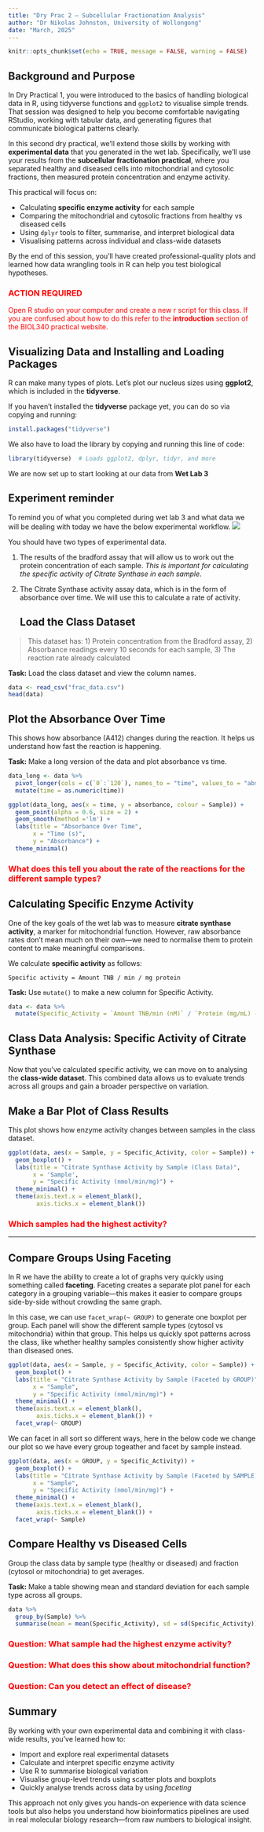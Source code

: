 ```yaml
---
title: "Dry Prac 2 — Subcellular Fractionation Analysis"
author: "Dr Nikolas Johnston, University of Wollongong"
date: "March, 2025"
---
```


```r
knitr::opts_chunk$set(echo = TRUE, message = FALSE, warning = FALSE)
```

## Background and Purpose

In Dry Practical 1, you were introduced to the basics of handling biological data in R, using tidyverse functions and `ggplot2` to visualise simple trends. That session was designed to help you become comfortable navigating RStudio, working with tabular data, and generating figures that communicate biological patterns clearly.

In this second dry practical, we’ll extend those skills by working with **experimental data** that you generated in the wet lab. Specifically, we’ll use your results from the **subcellular fractionation practical**, where you separated healthy and diseased cells into mitochondrial and cytosolic fractions, then measured protein concentration and enzyme activity.

This practical will focus on:

-   Calculating **specific enzyme activity** for each sample
-   Comparing the mitochondrial and cytosolic fractions from healthy vs diseased cells
-   Using `dplyr` tools to filter, summarise, and interpret biological data
-   Visualising patterns across individual and class-wide datasets

By the end of this session, you'll have created professional-quality plots and learned how data wrangling tools in R can help you test biological hypotheses.

::: callout-note
### ACTION REQUIRED {style="color: red"}

Open R studio on your computer and create a new r script for this class. If you are confused about how to do this refer to the **introduction** section of the BIOL340 practical website.
:::

## Visualizing Data and Installing and Loading Packages

R can make many types of plots. Let's plot our nucleus sizes using **ggplot2**, which is included in the **tidyverse**.

If you haven't installed the **tidyverse** package yet, you can do so via copying and running:

```r
install.packages("tidyverse")
```

We also have to load the library by copying and running this line of code:

```r
library(tidyverse)  # Loads ggplot2, dplyr, tidyr, and more
```

We are now set up to start looking at our data from **Wet Lab 3**

## Experiment reminder

To remind you of what you completed during wet lab 3 and what data we will be dealing with today we have the below experimental workflow. ![](subcellular_prac.png)

You should have two types of experimental data.

1.   The results of the bradford assay that will allow us to work out the protein concentration of each sample. *This is important for calculating the specific activity of Citrate Synthase in each sample*.

2.  The Citrate Synthase activity assay data, which is in the form of absorbance over time. We will use this to calculate a rate of activity.

    ## Load the Class Dataset

> This dataset has: 1) Protein concentration from the Bradford assay, 2) Absorbance readings every 10 seconds for each sample, 3) The reaction rate already calculated

::: callout-note
**Task:** Load the class dataset and view the column names.
:::

```r
data <- read_csv("frac_data.csv")
head(data)
```

## Plot the Absorbance Over Time

This shows how absorbance (A412) changes during the reaction. It helps us understand how fast the reaction is happening.

::: callout-note
**Task:** Make a long version of the data and plot absorbance vs time.
:::

```r
data_long <- data %>%
  pivot_longer(cols = c(`0`:`120`), names_to = "time", values_to = "absorbance") %>%
  mutate(time = as.numeric(time))

ggplot(data_long, aes(x = time, y = absorbance, colour = Sample)) +
  geom_point(alpha = 0.6, size = 2) +
  geom_smooth(method ='lm') +
  labs(title = "Absorbance Over Time",
       x = "Time (s)",
       y = "Absorbance") +
  theme_minimal()
```

### [What does this tell you about the rate of the reactions for the different sample types?]{style="color:red"}

## Calculating Specific Enzyme Activity

One of the key goals of the wet lab was to measure **citrate synthase activity**, a marker for mitochondrial function. However, raw absorbance rates don’t mean much on their own—we need to normalise them to protein content to make meaningful comparisons.

We calculate **specific activity** as follows:

``` text
Specific activity = Amount TNB / min / mg protein
```

::: callout-note
**Task:** Use `mutate()` to make a new column for Specific Activity.
:::

```r
data <- data %>%
  mutate(Specific_Activity = `Amount TNB/min (nM)` / `Protein (mg/mL) - from Bradford assay`)
```

## Class Data Analysis: Specific Activity of Citrate Synthase

Now that you've calculated specific activity, we can move on to analysing the **class-wide dataset**. This combined data allows us to evaluate trends across all groups and gain a broader perspective on variation.

## Make a Bar Plot of Class Results

This plot shows how enzyme activity changes between samples in the class dataset.

```r
ggplot(data, aes(x = Sample, y = Specific_Activity, color = Sample)) +
  geom_boxplot() +
  labs(title = "Citrate Synthase Activity by Sample (Class Data)",
       x = 'Sample',
       y = "Specific Activity (nmol/min/mg)") +
  theme_minimal() +
  theme(axis.text.x = element_blank(),
        axis.ticks.x = element_blank())
```

### [Which samples had the highest activity?]{style="color:red"}

------------------------------------------------------------------------

## Compare Groups Using Faceting

In R we have the ability to create a lot of graphs very quickly using something called **faceting**. Faceting creates a separate plot panel for each category in a grouping variable—this makes it easier to compare groups side-by-side without crowding the same graph.

In this case, we can use `facet_wrap(~ GROUP)` to generate one boxplot per group. Each panel will show the different sample types (cytosol vs mitochondria) within that group. This helps us quickly spot patterns across the class, like whether healthy samples consistently show higher activity than diseased ones.

```r
ggplot(data, aes(x = Sample, y = Specific_Activity, color = Sample)) +
  geom_boxplot() +
  labs(title = "Citrate Synthase Activity by Sample (Faceted by GROUP)",
       x = "Sample",
       y = "Specific Activity (nmol/min/mg)") +
  theme_minimal() +
  theme(axis.text.x = element_blank(),
        axis.ticks.x = element_blank()) +
  facet_wrap(~ GROUP)
```

We can facet in all sort so different ways, here in the below code we change our plot so we have every group togeather and facet by sample instead.

```r
ggplot(data, aes(x = GROUP, y = Specific_Activity)) +
  geom_boxplot() +
  labs(title = "Citrate Synthase Activity by Sample (Faceted by SAMPLE)",
       x = "Sample",
       y = "Specific Activity (nmol/min/mg)") +
  theme_minimal() +
  theme(axis.text.x = element_blank(),
        axis.ticks.x = element_blank()) +
  facet_wrap(~ Sample)
```

## Compare Healthy vs Diseased Cells

Group the class data by sample type (healthy or diseased) and fraction (cytosol or mitochondria) to get averages.

::: callout-note
**Task:** Make a table showing mean and standard deviation for each sample type across all groups.
:::

```r
data %>%
  group_by(Sample) %>%
  summarise(mean = mean(Specific_Activity), sd = sd(Specific_Activity))
```

### [Question: What sample had the highest enzyme activity?]{style="color:red"}

### [Question: What does this show about mitochondrial function?]{style="color:red"}

### [Question: Can you detect an effect of disease?]{style="color:red"}

## Summary

By working with your own experimental data and combining it with class-wide results, you’ve learned how to:

-   Import and explore real experimental datasets
-   Calculate and interpret specific enzyme activity
-   Use R to summarise biological variation
-   Visualise group-level trends using scatter plots and boxplots
-   Quickly analyse trends across data by using *faceting*

This approach not only gives you hands-on experience with data science tools but also helps you understand how bioinformatics pipelines are used in real molecular biology research—from raw numbers to biological insight.
